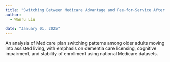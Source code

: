 ```yaml
---
title: "Switching Between Medicare Advantage and Fee-for-Service After Moving to Assisted Living"
author:
  - Wanru Liu

date: "January 01, 2025"
---
```


An analysis of Medicare plan switching patterns among older adults moving into assisted living, with emphasis on dementia care licensing, cognitive impairment, and stability of enrollment using national Medicare datasets.
